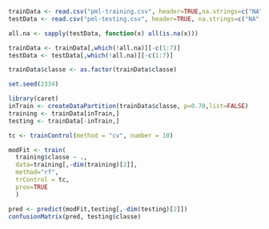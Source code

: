 ```r
trainData <- read.csv("pml-training.csv", header=TRUE,na.strings=c("NA","","#DIV/0!"))
testData <- read.csv("pml-testing.csv", header=TRUE, na.strings=c("NA","","#DIV/0!"))

all.na <- sapply(testData, function(x) all(is.na(x)))

trainData <- trainData[,which(!all.na)][-c(1:7)]
testData <- testData[,which(!all.na)][-c(1:7)]

trainData$classe <- as.factor(trainData$classe)
```

```r
set.seed(2334)

library(caret)
inTrain <- createDataPartition(trainData$classe, p=0.70,list=FALSE)
training <- trainData[inTrain,]
testing <- trainData[-inTrain,]

tc <- trainControl(method = "cv", number = 10)

modFit <- train(
  training$classe ~ ., 
  data=training[,-dim(training)[2]], 
  method="rf", 
  trControl = tc,
  prox=TRUE
  )

pred <- predict(modFit,testing[,-dim(testing)[2]])
confusionMatrix(pred, testing$classe)
```

